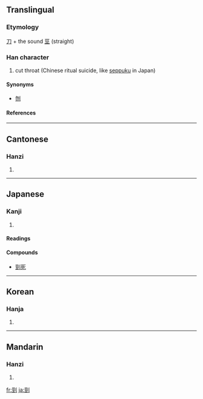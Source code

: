 {{see|刭}}

==Translingual==
===Etymology===
[[刀]] + the sound [[巠]] (straight)
===Han character===
{{Han char|rn=18|rad=刀|as=07|sn=9|four=1210<sub>0</sub>|canj=一一中弓 (MMLN)}}
# cut throat (Chinese ritual suicide, like [[seppuku]] in Japan)


====Synonyms====
* [[刎]]
====References====
{{Han ref|kx=0139.270|dkj=01990|dj=0317.050|hdz=10340.030|uh=5244|ud=21060|bh=CDF0|bd=52720}}
----
==Cantonese==
===Hanzi===
{{yue-hanzi|jyut=|y=ging2}}
# {{defn|Cantonese}}
----
==Japanese==
===Kanji===
{{ja-kanji|grade=|rs=刀07}}
# {{defn|Japanese}} 
====Readings====
{{ja-readings|on=[[けい]] (kei)|kun=[[くびきる]] (kubikiru)}}

====Compounds====
*[[剄死]]
----
==Korean==
===Hanja===
{{ko-hanja|hangeul=[[경]]|rv=gyeong|mr=kyŏng}}
# {{defn|Korean}}
----
==Mandarin==
===Hanzi===
{{cmn-hanzi|sim=刭|pin=[[jǐng]] ([[jing3]])|wg=ching<sup>3</sup>}}
# {{defn|Mandarin}}

[[fr:剄]]
[[ja:剄]]